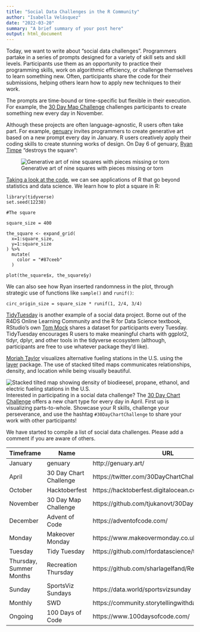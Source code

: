 ```yaml
---
title: "Social Data Challenges in the R Community"
author: "Isabella Velásquez"
date: "2022-03-20"
summary: "A brief summary of your post here"
output: html_document
---
```


Today, we want to write about "social data challenges". Programmers partake in a series of prompts designed for a variety of skill sets and skill levels. Participants use them as an opportunity to practice their programming skills, work on algorithmic efficiency, or challenge themselves to learn something new. Often, participants share the code for their submissions, helping others learn how to apply new techniques to their work.

The prompts are time-bound or time-specific but flexible in their execution. For example, the [30 Day Map Challenge](https://github.com/tjukanovt/30DayMapChallenge) challenges participants to create something new every day in November.

Although these projects are often language-agnostic, R users often take part. For example, [genuary](http://genuary.art/) invites programmers to create generative art based on a new prompt every day in January. R users creatively apply their coding skills to create stunning works of design. On Day 6 of genuary, [Ryan Timpe](https://twitter.com/ryantimpe) “destroys the square”:

![Generative art of nine squares with pieces missing or torn](square.png)

[Taking a look at the code](https://github.com/ryantimpe/genuary2022/blob/main/R/gen_05.R), we can see applications of R that go beyond statistics and data science. We learn how to plot a square in R:

```
library(tidyverse)
set.seed(12238)

#The square

square_size = 400

the_square <- expand_grid(
  x=1:square_size,
  y=1:square_size
) %>%
  mutate(
    color = "#87ceeb"
  )

plot(the_square$x, the_square$y)
```

We can also see how Ryan inserted randomness in the plot,  through strategic use of functions like `sample()` and `runif()`:

```
circ_origin_size = square_size * runif(1, 2/4, 3/4) 
```

[TidyTuesday](https://github.com/rfordatascience/tidytuesday) is another example of a social data project. Borne out of the R4DS Online Learning Community and the R for Data Science textbook, RStudio’s own [Tom Mock](https://twitter.com/thomas_mock) shares a dataset for participants every Tuesday. TidyTuesday encourages R users to make meaningful charts with ggplot2, tidyr, dplyr, and other tools in the tidyverse ecosystem (although, participants are free to use whatever package they’d like).

[Moriah Taylor](https://twitter.com/moriah_taylor58) visualizes alternative fueling stations in the U.S. using the [layer](https://cran.r-project.org/web/packages/layer/index.html) package. The use of stacked tilted maps communicates relationships, density, and location while being visually beautiful.

![Stacked tilted map showing density of biodieesel, propane, ethanol, and electric fueling stations in the U.S.](tt.jpg)
Interested in participating in a social data challenge? The [30 Day Chart Challenge](https://twitter.com/30DayChartChall) offers a new chart type for every day in April. First up is visualizing parts-to-whole. Showcase your R skills, challenge your perseverance, and use the hashtag `#30DayChartChallenge` to share your work with other participants!

We have started to compile a list of social data challenges. Please add a comment if you are aware of others.

| Timeframe               | Name                   | URL                                                 |   |
|-------------------------|------------------------|-----------------------------------------------------|---|
| January                 | genuary                | http://genuary.art/                                 |   |
| April                   | 30 Day Chart Challenge | https://twitter.com/30DayChartChall                 |   |
| October                 | Hacktoberfest          | https://hacktoberfest.digitalocean.com/             |   |
| November                | 30 Day Map Challenge   | https://github.com/tjukanovt/30DayMapChallenge      |   |
| December                | Advent of Code         | https://adventofcode.com/                           |   |
| Monday                  | Makeover Monday        | https://www.makeovermonday.co.uk/                   |   |
| Tuesday                 | Tidy Tuesday           | https://github.com/rfordatascience/tidytuesday      |   |
| Thursday, Summer Months | Recreation Thursday    | https://github.com/sharlagelfand/RecreationThursday |   |
| Sunday                  | SportsViz Sundays      | https://data.world/sportsvizsunday                  |   |
| Monthly                 | SWD                    | https://community.storytellingwithdata.com/         |   |
| Ongoing                 | 100 Days of Code       | https://www.100daysofcode.com/                      |   |
